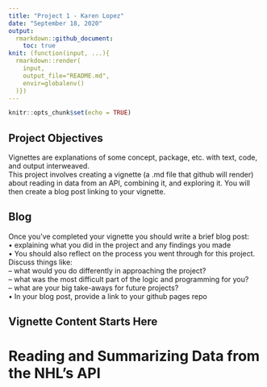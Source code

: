 ```yaml
---
title: "Project 1 - Karen Lopez"
date: "September 18, 2020"
output:
  rmarkdown::github_document:
    toc: true
knit: (function(input, ...){
  rmarkdown::render(
    input,
    output_file="README.md",
    envir=globalenv()
  )})
---
```


```r
knitr::opts_chunk$set(echo = TRUE)
```

## Project Objectives
Vignettes are explanations of some concept, package, etc. with text, code, and output interweaved.  
This project involves creating a vignette (a .md file that github will render) about reading in data from an API, combining it, and exploring it. You will then create a blog post linking to your vignette.  

## Blog
Once you’ve completed your vignette you should write a brief blog post:  
• explaining what you did in the project and any findings you made  
• You should also reflect on the process you went through for this project. Discuss things like:  
– what would you do differently in approaching the project?  
– what was the most difficult part of the logic and programming for you?  
– what are your big take-aways for future projects?  
• In your blog post, provide a link to your github pages repo  

## Vignette Content Starts Here
# Reading and Summarizing Data from the NHL's API

